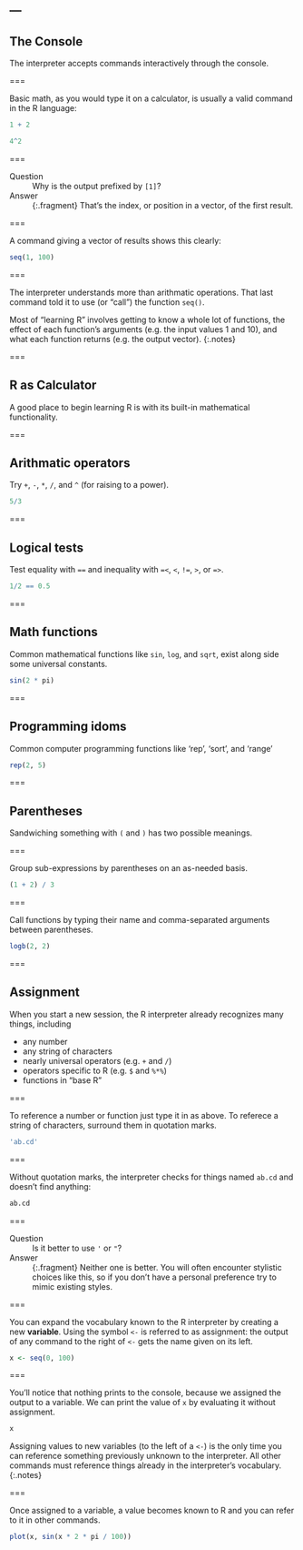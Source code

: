 ---
---

## The Console

The interpreter accepts commands interactively through the console.

===

Basic math, as you would type it on a calculator, is usually a valid command in the R language:

```r
1 + 2
```

```r
4^2
```

===

Question
: Why is the output prefixed by `[1]`?

Answer
: {:.fragment} That's the index, or position in a vector, of the first result.

===

A command giving a vector of results shows this clearly:

```r
seq(1, 100)
```

===

The interpreter understands more than arithmatic operations.
That last command told it to use (or "call") the function `seq()`.

Most of "learning R" involves getting to know a whole lot of functions, the effect of each function's  arguments (e.g. the input values 1 and 10), and what each function returns (e.g. the output vector).
{:.notes}

===

## R as Calculator

A good place to begin learning R is with its built-in mathematical functionality.

===

## Arithmatic operators

Try `+`, `-`, `*`, `/`, and `^` (for raising to a power).

```r
5/3
```

===

## Logical tests

Test equality with `==` and inequality with `=<`, `<`, `!=`, `>`, or `=>`.

```r
1/2 == 0.5
```

===

## Math functions

Common mathematical functions like `sin`, `log`, and `sqrt`, exist along side some universal constants.

```r
sin(2 * pi)
```

===

## Programming idoms

Common computer programming functions like 'rep', 'sort', and 'range'

```r
rep(2, 5)
```

===

## Parentheses

Sandwiching something with `(` and `)` has two possible meanings.

===

Group sub-expressions by parentheses on an as-needed basis.

```r
(1 + 2) / 3
```

===

Call functions by typing their name and comma-separated arguments between parentheses.

```r
logb(2, 2)
```

===

## Assignment

When you start a new session, the R interpreter already recognizes many things, including

- any number
- any string of characters
- nearly universal operators (e.g. `+` and `/`)
- operators specific to R (e.g. `$` and `%*%`)
- functions in "base R"

===

To reference a number or function just type it in as above.
To referece a string of characters, surround them in quotation marks.

```r
'ab.cd'
```

===

Without quotation marks, the interpreter checks for things named `ab.cd` and
doesn't find anything:

```r
ab.cd
```

===

Question
: Is it better to use `'` or `"`?

Answer
: {:.fragment} Neither one is better. You will often encounter stylistic choices
like this, so if you don't have a personal preference try to mimic existing
styles.

===

You can expand the vocabulary known to the R interpreter by creating a new
**variable**. Using the symbol `<-` is referred to as assignment: the output of
any command to the right of `<-` gets the name given on its left.

```r
x <- seq(0, 100)
```

===

You'll notice that nothing prints to the console, because we assigned the output to a variable.
We can print the value of `x` by evaluating it without assignment.

```r
x
```

Assigning values to new variables (to the left of a `<-`) is the only time you
can reference something previously unknown to the interpreter. All other
commands must reference things already in the interpreter's vocabulary.
{:.notes}

===

Once assigned to a variable, a value becomes known to R and you can refer to it in other commands.

```r
plot(x, sin(x * 2 * pi / 100))
```
